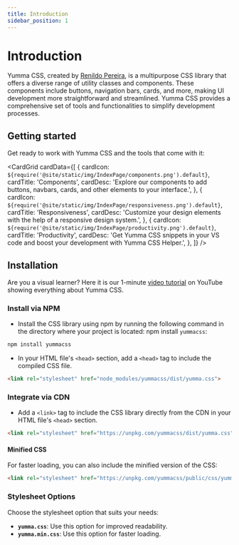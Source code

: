 ```yaml
---
title: Introduction
sidebar_position: 1
---
```



# Introduction

Yumma CSS, created by [Renildo Pereira](https://rrenildopereiraa.github.io/renildo/), is a multipurpose CSS library that offers a diverse range of utility classes and components. These components include buttons, navigation bars, cards, and more, making UI development more straightforward and streamlined. Yumma CSS provides a comprehensive set of tools and functionalities to simplify development processes.

## Getting started

Get ready to work with Yumma CSS and the tools that come with it:

<CardGrid
  cardData={[
    {
      cardIcon: `${require('@site/static/img/IndexPage/components.png').default}`,
      cardTitle: 'Components',
      cardDesc: 'Explore our components to add buttons, navbars, cards, and other elements to your interface.',
    },
    {
      cardIcon: `${require('@site/static/img/IndexPage/responsiveness.png').default}`,
      cardTitle: 'Responsiveness',
      cardDesc: 'Customize your design elements with the help of a responsive design system.',
    },
    {
      cardIcon: `${require('@site/static/img/IndexPage/productivity.png').default}`,
      cardTitle: 'Productivity',
      cardDesc: 'Get Yumma CSS snippets in your VS code and boost your development with Yumma CSS Helper.',
    },
  ]}
/>

## Installation

Are you a visual learner? Here it is our 1-minute [video tutorial](https://rrenildopereiraa.github.io/renildo/) on YouTube showing everything about Yumma CSS.

### Install via NPM

* Install the CSS library using npm by running the following command in the directory where your project is located:
npm install `yummacss`:

```bash
npm install yummacss
```

* In your HTML file's `<head>` section, add a `<head>` tag to include the compiled CSS file.

```html
<link rel="stylesheet" href="node_modules/yummacss/dist/yumma.css">
```

### Integrate via CDN

* Add a `<link>` tag to include the CSS library directly from the CDN in your HTML file's `<head>` section.

```html
<link rel="stylesheet" href="https://unpkg.com/yummacss/dist/yumma.css" crossorigin="anonymous">
```

#### Minified CSS
For faster loading, you can also include the minified version of the CSS:

```html
<link rel="stylesheet" href="https://unpkg.com/yummacss/public/css/yumma.min.css" crossorigin="anonymous">
```

### Stylesheet Options

Choose the stylesheet option that suits your needs:

- **`yumma.css`**: Use this option for improved readability.
- **`yumma.min.css`**: Use this option for faster loading.